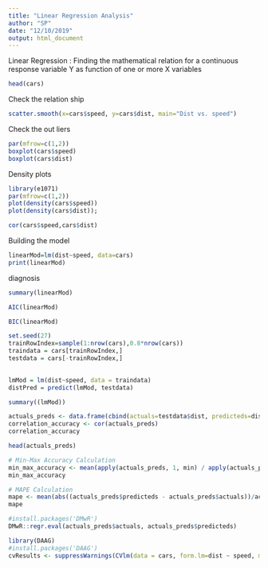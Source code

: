 ---
title: "Linear Regression Analysis"
author: "SP"
date: "12/10/2019"
output: html_document
---

Linear Regression :
Finding the mathematical relation for a continuous response variable Y as function of one or more X variables

```{r}
head(cars)
```

Check the relation ship

```{r}
scatter.smooth(x=cars$speed, y=cars$dist, main="Dist vs. speed")
```

Check the out liers

```{r}
par(mfrow=c(1,2))
boxplot(cars$speed)
boxplot(cars$dist)
```


Density plots

```{r}
library(e1071)
par(mfrow=c(1,2))
plot(density(cars$speed))
plot(density(cars$dist));
```



```{r}
cor(cars$speed,cars$dist)
```

Building the model


```{r}
linearMod=lm(dist~speed, data=cars)
print(linearMod)
```

diagnosis

```{r}
summary(linearMod)
```


```{r}
AIC(linearMod)
```


```{r}
BIC(linearMod)
```



```{r}
set.seed(27)
trainRowIndex=sample(1:nrow(cars),0.8*nrow(cars))
traindata = cars[trainRowIndex,]
testdata = cars[-trainRowIndex,]
                        
```



```{r}
lmMod = lm(dist~speed, data = traindata)
distPred = predict(lmMod, testdata)
```



```{r}
summary((lmMod))
```



```{r}
actuals_preds <- data.frame(cbind(actuals=testdata$dist, predicteds=distPred))
correlation_accuracy <- cor(actuals_preds)
correlation_accuracy
```




```{r}
head(actuals_preds)
```


```{r}
# Min-Max Accuracy Calculation
min_max_accuracy <- mean(apply(actuals_preds, 1, min) / apply(actuals_preds, 1, max)) 
min_max_accuracy
```


```{r}
# MAPE Calculation
mape <- mean(abs((actuals_preds$predicteds - actuals_preds$actuals))/actuals_preds$actuals)
mape
```

```{r}
#install.packages('DMwR')
DMwR::regr.eval(actuals_preds$actuals, actuals_preds$predicteds)
```



```{r}
library(DAAG)
#install.packages('DAAG')
cvResults <- suppressWarnings(CVlm(data = cars, form.lm=dist ~ speed, m=5, dots=FALSE, seed=29, legend.pos="topleft",  printit=FALSE, main="small symbols are predicted values while bigger ones are actuals."))
```
